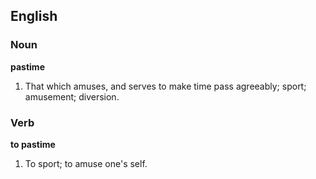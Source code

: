 ==English==

===Noun===

'''pastime'''

#That which amuses, and serves to make time pass agreeably; sport; amusement; diversion.

===Verb===

'''to pastime'''

#To sport; to amuse one's self.